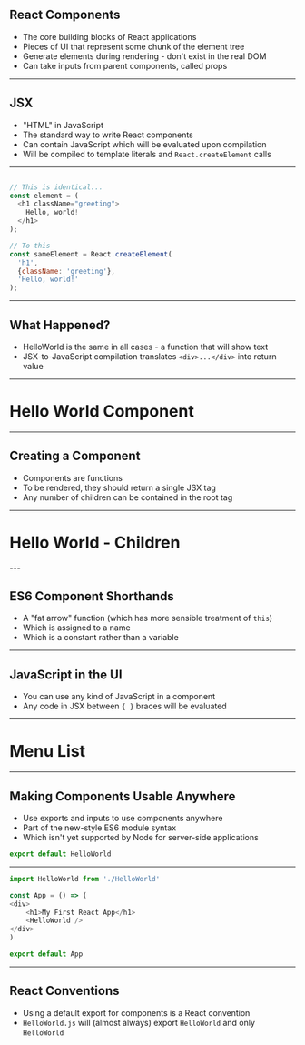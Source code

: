 
## React Components

- The core building blocks of React applications
- Pieces of UI that represent some chunk of the element tree
- Generate elements during rendering - don't exist in the real DOM
- Can take inputs from parent components, called props

---

## JSX

- "HTML" in JavaScript
- The standard way to write React components
- Can contain JavaScript which will be evaluated upon compilation
- Will be compiled to template literals and `React.createElement` calls

---


```javascript JSX Example

// This is identical...
const element = (
  <h1 className="greeting">
    Hello, world!
  </h1>
);

// To this
const sameElement = React.createElement(
  'h1',
  {className: 'greeting'},
  'Hello, world!'
);
```

---

## What Happened?

- HelloWorld is the same in all cases - a function that will show text
- JSX-to-JavaScript compilation translates `<div>...</div>` into return value

---

# Hello World Component

<CodeSandbox src="https://codesandbox.io/embed/1080oxnw33?eslint=1&fontsize=14&hidenavigation=1&module=%2Fsrc%2Fhello-world.js&moduleview=1"/>

---

## Creating a Component

- Components are functions
- To be rendered, they should return a single JSX tag
- Any number of children can be contained in the root tag

---
# Hello World - Children

<CodeSandbox src="https://codesandbox.io/embed/8l3wmjzk82?eslint=1&fontsize=14&hidenavigation=1&module=%2Fsrc%2Fhello-world.js"/>
---

## ES6 Component Shorthands

- A "fat arrow" function (which has more sensible treatment of `this`)
- Which is assigned to a name
- Which is a constant rather than a variable

---

## JavaScript in the UI

- You can use any kind of JavaScript in a component
- Any code in JSX between `{ }` braces will be evaluated

---

# Menu List

<CodeSandbox src="https://codesandbox.io/embed/jzxzvml555?autoresize=0&eslint=1&fontsize=14&hidenavigation=1&moduleview=1"/>

---

## Making Components Usable Anywhere

- Use exports and inputs to use components anywhere
- Part of the new-style ES6 module syntax
- Which isn't yet supported by Node for server-side applications

```js
export default HelloWorld
```

---


```js Use Components Inside Components
import HelloWorld from './HelloWorld'

const App = () => (
<div>
    <h1>My First React App</h1>
    <HelloWorld />
</div>
)

export default App
```

---

## React Conventions

- Using a default export for components is a React convention
- `HelloWorld.js` will (almost always) export `HelloWorld` and only `HelloWorld`
